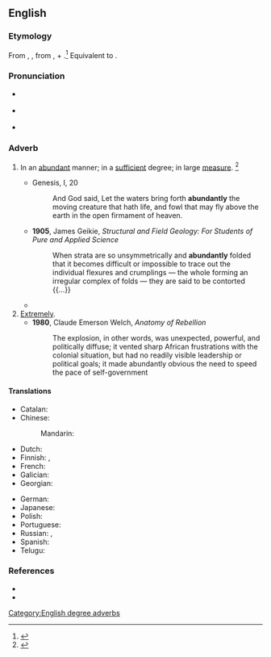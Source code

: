 ==English==

===Etymology===
From {{etyl|enm|en}} {{m|enm|abundauntly}}, {{m|enm|habundauntly}}, from {{etyl|enm|en}} {{m|enm|abundaunt}}, {{m|enm|habundaunt}} + {{m|enm|-ly||in a specified manner}}.<ref name=WI3>{{R:MW3 1976|page=8}}</ref> Equivalent to {{suffix|abundant|ly|lang=en}}.

===Pronunciation===
* {{a|RP}} {{IPA|/əˈbʌn.dn̩t.li/|lang=en}}
* {{a|US}} {{IPA|/əˈbʌn.dn̩t.li/|/əˈbn̩.dn̩t.li/|lang=en}}
* {{audio|en-us-abundantly.ogg|Audio (US)|lang=en}}

===Adverb===
{{en-adv}}

# In an [[abundant]] manner; in a [[sufficient]] degree; in large [[measure]]. {{defdate|First attested around 1350 to 1470.}}<ref name=SOED>{{R:SOED5|page=10}}</ref>
#: {{syn|en|fully|amply|plentifully}}
#* {{RQ:AV}} Genesis, I, 20
#*: And God said, Let the waters bring forth '''abundantly''' the moving creature that hath life, and fowl that may fly above the earth in the open firmament of heaven.
#* '''1905''', James Geikie, ''Structural and Field Geology: For Students of Pure and Applied Science''
#*: When strata are so unsymmetrically and '''abundantly''' folded that it becomes difficult or impossible to trace out the individual flexures and crumplings — the whole forming an irregular complex of folds — they are said to be contorted {{...}}
#* {{quote-journal|date=May 26, 2012|author=Phil McNulty|title=Norway 0-1 England|work=BBC Sport|url=http://www.bbc.co.uk/sport/0/football/18184726|page=|passage=Hodgson also has Wayne Rooney to call on once he has served a two-match suspension at the start of the tournament - and it is '''abundantly''' clear England will rely as heavily as ever on his ability to shape the outcome of important games.}}
# [[extremely|Extremely]].
#* '''1980''', Claude Emerson Welch, ''Anatomy of Rebellion''
#*:The explosion, in other words, was unexpected, powerful, and politically diffuse; it vented sharp African frustrations with the colonial situation, but had no readily visible leadership or political goals; it made abundantly obvious the need to speed the pace of self-government

====Translations====
{{trans-top|in an abundant manner}}
* Catalan: {{t+|ca|abundantment}}
* Chinese:
*: Mandarin: {{t|cmn|丰富地}}
* Dutch: {{t+|nl|overvloedig}}
* Finnish: {{t+|fi|runsaasti}}, {{t+|fi|yllin kyllin}}
* French: {{t+|fr|abondamment}}
* Galician: {{t|gl|abundantemente}}
* Georgian: {{t|ka|უხვად}}
{{trans-mid}}
* German: {{t+|de|reichlich}}
* Japanese: {{t+|ja|多量|alt=多量に|tr=taryō ni}}
* Polish: {{t+|pl|obficie}}
* Portuguese: {{t+|pt|abundantemente}}
* Russian: {{t+|ru|оби́льно}}, {{t+|ru|изоби́льно}}
* Spanish: {{t+|es|abundantemente}}
* Telugu: {{t+|te|విరివిగా}}
{{trans-bottom}}

===References===
<references/>
* {{R:Century 1911}}
* {{R:Webster 1913}}

[[Category:English degree adverbs]]
